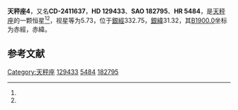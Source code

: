 {{Starbox begin
| name = 天秤座4
}}
{{Starbox observe
| epoch = [[J2000.0|J2000.0]]
| constell = [[天秤座|天秤座]]<ref name=SIMBAD>{{cite web
 | url=http://simbad.u-strasbg.fr/simbad/sim-id?Ident=HR+5484
 | title =Pulsating variable Star
 | publisher=Centre de Données astronomiques de Strasbourg
 | work=SIMBAD
 | accessdate=2012-07-13}}</ref><ref name=DATA>{{cite web
 | url=http://vizier.u-strasbg.fr/viz-bin/VizieR-5?-out.add=.&-source=5050&-corr=PK=HR&-out.max=9999&HR=5484
 | title=VizieR Detailed Page
 | accessdate=2012-07-13
 | archive-date=2016-03-05
 | archive-url=https://web.archive.org/web/20160305000240/http://vizier.u-strasbg.fr/viz-bin/VizieR-5?-out.add=.&-source=5050&-corr=PK=HR&-out.max=9999&HR=5484
 | dead-url=no
 }}</ref>
| 星官 = 
| ra = {{RA|14|43|13.6}}<ref name=SIMBAD /><ref name=DATA />
| dec = {{DEC|-24|59|51}}<ref name=SIMBAD /><ref name=DATA />
| appmag_v = 5.73<ref name=SIMBAD /><ref name=DATA />
}}
{{Starbox character
| class = B9<ref name=SIMBAD /><ref name=DATA />
| b-v = -0.01<ref name=SIMBAD /><ref name=DATA />
| u-b = -0.08<ref name=SIMBAD /><ref name=DATA />
| r-i = <ref name=SIMBAD /><ref name=DATA />
| variable = 
}}
{{Starbox astrometry
| radial_v = -0.08
| prop_mo_ra = -4
| parallax = 
| p_error = 
}}
{{Starbox catalog
| names =CD-2411637，[[SAO星表|SAO]] 182795，[[HD星表|HD]] 129433，[[HR星表|HR]] 5484}}
{{Starbox reference |Simbad=HR+5484}}
{{Starbox end}}

'''天秤座4'''，又名'''CD-2411637'''，'''HD 129433'''、'''SAO 182795'''、'''HR 5484'''，是[[天秤座|天秤座]]的一颗恒星<ref name=SIMBAD /><ref name=DATA />，视星等为5.73，位于[[銀道座標系|銀經]]332.75，[[銀道座標系|銀緯]]31.32，其[[B1900.0|B1900.0]]坐标为赤經{{RA|14|37|26.6}}，赤緯{{DEC|-24|31.32|17}}。

== 参考文献 ==
{{reflist}}

{{star-stub}}

{{天秤座恒星}}
[[Category:天秤座|Category:天秤座]]
[[Category:HD和HDE天體|129433]]
[[Category:HR天體|5484]]
[[Category:SAO天體|182795]]